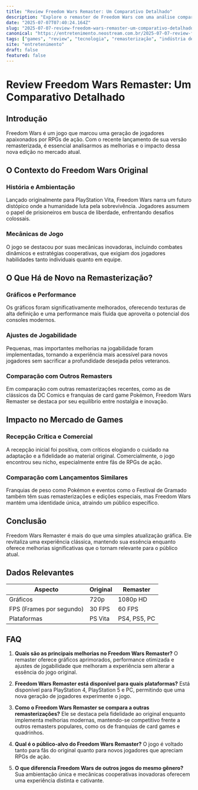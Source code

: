 ```yaml
---
title: "Review Freedom Wars Remaster: Um Comparativo Detalhado"
description: "Explore o remaster de Freedom Wars com uma análise comparativa detalhada, abordando melhorias, jogabilidade e impacto no mercado de games."
date: "2025-07-07T07:40:24.164Z"
slug: "2025-07-07-review-freedom-wars-remaster-um-comparativo-detalhado"
canonical: "https://entretenimento.neostream.com.br/2025-07-07-review-freedom-wars-remaster-um-comparativo-detalhado"
tags: ["games", "review", "tecnologia", "remasterização", "indústria de jogos"]
site: "entretenimento"
draft: false
featured: false
---
```


# Review Freedom Wars Remaster: Um Comparativo Detalhado

## Introdução
Freedom Wars é um jogo que marcou uma geração de jogadores apaixonados por RPGs de ação. Com o recente lançamento de sua versão remasterizada, é essencial analisarmos as melhorias e o impacto dessa nova edição no mercado atual.

## O Contexto do Freedom Wars Original

### História e Ambientação
Lançado originalmente para PlayStation Vita, Freedom Wars narra um futuro distópico onde a humanidade luta pela sobrevivência. Jogadores assumem o papel de prisioneiros em busca de liberdade, enfrentando desafios colossais.

### Mecânicas de Jogo
O jogo se destacou por suas mecânicas inovadoras, incluindo combates dinâmicos e estratégias cooperativas, que exigiam dos jogadores habilidades tanto individuais quanto em equipe.

## O Que Há de Novo na Remasterização?

### Gráficos e Performance
Os gráficos foram significativamente melhorados, oferecendo texturas de alta definição e uma performance mais fluida que aproveita o potencial dos consoles modernos.

### Ajustes de Jogabilidade
Pequenas, mas importantes melhorias na jogabilidade foram implementadas, tornando a experiência mais acessível para novos jogadores sem sacrificar a profundidade desejada pelos veteranos.

### Comparação com Outros Remasters
Em comparação com outras remasterizações recentes, como as de clássicos da DC Comics e franquias de card game Pokémon, Freedom Wars Remaster se destaca por seu equilíbrio entre nostalgia e inovação.

## Impacto no Mercado de Games

### Recepção Crítica e Comercial
A recepção inicial foi positiva, com críticos elogiando o cuidado na adaptação e a fidelidade ao material original. Comercialmente, o jogo encontrou seu nicho, especialmente entre fãs de RPGs de ação.

### Comparação com Lançamentos Similares
Franquias de peso como Pokémon e eventos como o Festival de Gramado também têm suas remasterizações e edições especiais, mas Freedom Wars mantém uma identidade única, atraindo um público específico.

## Conclusão
Freedom Wars Remaster é mais do que uma simples atualização gráfica. Ele revitaliza uma experiência clássica, mantendo sua essência enquanto oferece melhorias significativas que o tornam relevante para o público atual.

## Dados Relevantes
| Aspecto                | Original            | Remaster            |
|-----------------------|---------------------|---------------------|
| Gráficos              | 720p                | 1080p HD            |
| FPS (Frames por segundo) | 30 FPS              | 60 FPS              |
| Plataformas           | PS Vita             | PS4, PS5, PC        |

## FAQ

1. **Quais são as principais melhorias no Freedom Wars Remaster?**
   O remaster oferece gráficos aprimorados, performance otimizada e ajustes de jogabilidade que melhoram a experiência sem alterar a essência do jogo original.

2. **Freedom Wars Remaster está disponível para quais plataformas?**
   Está disponível para PlayStation 4, PlayStation 5 e PC, permitindo que uma nova geração de jogadores experimente o jogo.

3. **Como o Freedom Wars Remaster se compara a outras remasterizações?**
   Ele se destaca pela fidelidade ao original enquanto implementa melhorias modernas, mantendo-se competitivo frente a outros remasters populares, como os de franquias de card games e quadrinhos.

4. **Qual é o público-alvo do Freedom Wars Remaster?**
   O jogo é voltado tanto para fãs do original quanto para novos jogadores que apreciam RPGs de ação.

5. **O que diferencia Freedom Wars de outros jogos do mesmo gênero?**
   Sua ambientação única e mecânicas cooperativas inovadoras oferecem uma experiência distinta e cativante.